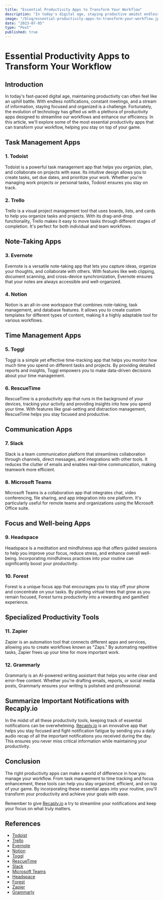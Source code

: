 ```yaml
---
title: "Essential Productivity Apps to Transform Your Workflow"
description: "In today's digital age, staying productive amidst endless notifications and constant information flow can be challenging. This article explores essential productivity apps designed to transform your workflow. From task management tools like Todoist and Trello to note-taking apps like Evernote and Notion, these apps help organize, plan, and boost efficiency. Time management tools such as Toggl and RescueTime enable better monitoring of how you spend time, while communication platforms like Slack and Microsoft Teams streamline collaboration. Additionally, focus and well-being apps like Headspace and Forest enhance concentration and reduce stress. Finally, specialized productivity tools like Zapier and Grammarly automate tasks and improve writing quality, respectively. To battle notification fatigue, [Recaply.io](https://Recaply.io) provides daily audio recaps of important notifications, ensuring you stay informed without losing focus. By integrating these apps into your routine, you can significantly boost your productivity and achieve your goals with ease."
image: "/blog/essential-productivity-apps-to-transform-your-workflow.jpeg"
date: "2023-07-05"
type: "Post"
published: true
---
```


# Essential Productivity Apps to Transform Your Workflow

## Introduction

In today's fast-paced digital age, maintaining productivity can often feel like an uphill battle. With endless notifications, constant meetings, and a stream of information, staying focused and organized is a challenge. Fortunately, the evolution of technology has gifted us with a plethora of productivity apps designed to streamline our workflows and enhance our efficiency. In this article, we'll explore some of the most essential productivity apps that can transform your workflow, helping you stay on top of your game.

## Task Management Apps

### 1. Todoist

Todoist is a powerful task management app that helps you organize, plan, and collaborate on projects with ease. Its intuitive design allows you to create tasks, set due dates, and prioritize your work. Whether you're managing work projects or personal tasks, Todoist ensures you stay on track.

### 2. Trello

Trello is a visual project management tool that uses boards, lists, and cards to help you organize tasks and projects. With its drag-and-drop functionality, Trello makes it easy to move tasks through different stages of completion. It's perfect for both individual and team workflows.

## Note-Taking Apps

### 3. Evernote

Evernote is a versatile note-taking app that lets you capture ideas, organize your thoughts, and collaborate with others. With features like web clipping, document scanning, and cross-device synchronization, Evernote ensures that your notes are always accessible and well-organized.

### 4. Notion

Notion is an all-in-one workspace that combines note-taking, task management, and database features. It allows you to create custom templates for different types of content, making it a highly adaptable tool for various workflows.

## Time Management Apps

### 5. Toggl

Toggl is a simple yet effective time-tracking app that helps you monitor how much time you spend on different tasks and projects. By providing detailed reports and insights, Toggl empowers you to make data-driven decisions about your time management.

### 6. RescueTime

RescueTime is a productivity app that runs in the background of your devices, tracking your activity and providing insights into how you spend your time. With features like goal-setting and distraction management, RescueTime helps you stay focused and productive.

## Communication Apps

### 7. Slack

Slack is a team communication platform that streamlines collaboration through channels, direct messages, and integrations with other tools. It reduces the clutter of emails and enables real-time communication, making teamwork more efficient.

### 8. Microsoft Teams

Microsoft Teams is a collaboration app that integrates chat, video conferencing, file sharing, and app integration into one platform. It's particularly useful for remote teams and organizations using the Microsoft Office suite.

## Focus and Well-being Apps

### 9. Headspace

Headspace is a meditation and mindfulness app that offers guided sessions to help you improve your focus, reduce stress, and enhance overall well-being. Incorporating mindfulness practices into your routine can significantly boost your productivity.

### 10. Forest

Forest is a unique focus app that encourages you to stay off your phone and concentrate on your tasks. By planting virtual trees that grow as you remain focused, Forest turns productivity into a rewarding and gamified experience.

## Specialized Productivity Tools

### 11. Zapier

Zapier is an automation tool that connects different apps and services, allowing you to create workflows known as "Zaps." By automating repetitive tasks, Zapier frees up your time for more important work.

### 12. Grammarly

Grammarly is an AI-powered writing assistant that helps you write clear and error-free content. Whether you're drafting emails, reports, or social media posts, Grammarly ensures your writing is polished and professional.

## Summarize Important Notifications with Recaply.io

In the midst of all these productivity tools, keeping track of essential notifications can be overwhelming. [Recaply.io](https://Recaply.io) is an innovative app that helps you stay focused and fight notification fatigue by sending you a daily audio recap of all the important notifications you received during the day. This ensures you never miss critical information while maintaining your productivity.

## Conclusion

The right productivity apps can make a world of difference in how you manage your workflow. From task management to time tracking and focus enhancement, these tools can help you stay organized, efficient, and on top of your game. By incorporating these essential apps into your routine, you'll transform your productivity and achieve your goals with ease.

Remember to give [Recaply.io](https://Recaply.io) a try to streamline your notifications and keep your focus on what truly matters.

## References

- [Todoist](https://todoist.com/)
- [Trello](https://trello.com/)
- [Evernote](https://evernote.com/)
- [Notion](https://www.notion.so/)
- [Toggl](https://toggl.com/)
- [RescueTime](https://www.rescuetime.com/)
- [Slack](https://slack.com/)
- [Microsoft Teams](https://www.microsoft.com/en/microsoft-teams/group-chat-software)
- [Headspace](https://www.headspace.com/)
- [Forest](https://www.forestapp.cc/)
- [Zapier](https://zapier.com/)
- [Grammarly](https://www.grammarly.com/)

